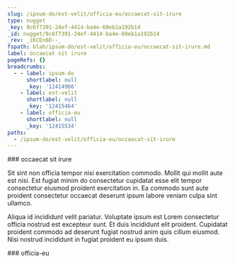 ```yaml
---
slug: /ipsum-do/est-velit/officia-eu/occaecat-sit-irure
type: nugget
_key: 9c6f7391-24ef-4414-ba4e-60eb1a192b14
_id: nugget/9c6f7391-24ef-4414-ba4e-60eb1a192b14
_rev: _iKCEn6O--_
fspath: blah/ipsum-do/est-velit/officia-eu/occaecat-sit-irure.md
label: occaecat sit irure
pageRefs: {}
breadcrumbs:
  - - label: ipsum-do
      shortlabel: null
      _key: '12414966'
    - label: est-velit
      shortlabel: null
      _key: '12415464'
    - label: officia-eu
      shortlabel: null
      _key: '12415534'
paths:
  - /ipsum-do/est-velit/officia-eu/occaecat-sit-irure
---
```


<NuggetArea>
<Nugget slug="/ipsum-do/est-velit/officia-eu/occaecat-sit-irure" type="nugget" _key="9c6f7391-24ef-4414-ba4e-60eb1a192b14" _id="nugget/9c6f7391-24ef-4414-ba4e-60eb1a192b14" _rev="_iKCEn6O--_" fspath="blah/ipsum-do/est-velit/officia-eu/occaecat-sit-irure.md" label="occaecat sit irure" paths="/ipsum-do/est-velit/officia-eu/occaecat-sit-irure">
<NuggetBody>
### occaecat sit irure

Sit sint non officia tempor nisi exercitation commodo. Mollit qui mollit aute est nisi. Est fugiat minim do consectetur cupidatat esse elit tempor consectetur eiusmod proident exercitation in. Ea commodo sunt aute proident consectetur occaecat deserunt ipsum labore veniam culpa sint ullamco.

Aliqua id incididunt velit pariatur. Voluptate ipsum est Lorem consectetur officia nostrud est excepteur sunt. Et duis incididunt elit proident. Cupidatat proident commodo ad deserunt fugiat nostrud anim quis cillum eiusmod. Nisi nostrud incididunt in fugiat proident eu ipsum duis.

</NuggetBody>
<Breadcrumbs>
<Crumbs>
<Crumb _key="12414966" label="ipsum-do" /><Crumb _key="12415464" label="est-velit" /><Crumb _key="12415534" label="officia-eu" />
</Crumbs>
</Breadcrumbs>
</Nugget>

<NuggetsInbound>
</NuggetsInbound>
<NuggetsOutbound>
</NuggetsOutbound>
</NuggetArea>
<PassagesInbound>
<Passage direction="inbound" type="passage" _key="12415534" _id="passage/12415534" _rev="_iKCEn6K--_" label="officia-eu" passage="officia-eu" fspath="blah/ipsum-do/est-velit/officia-eu" paths="/ipsum-do/est-velit/officia-eu" slug="/ipsum-do/est-velit/officia-eu">
<NuggetBody>
### officia-eu

</NuggetBody>
<Breadcrumbs>
<Crumbs>
<Crumb _key="12414966" label="ipsum-do" /><Crumb _key="12415464" label="est-velit" />
</Crumbs>
</Breadcrumbs>
</Passage>

</PassagesInbound>
<PassagesOutbound>
</PassagesOutbound>